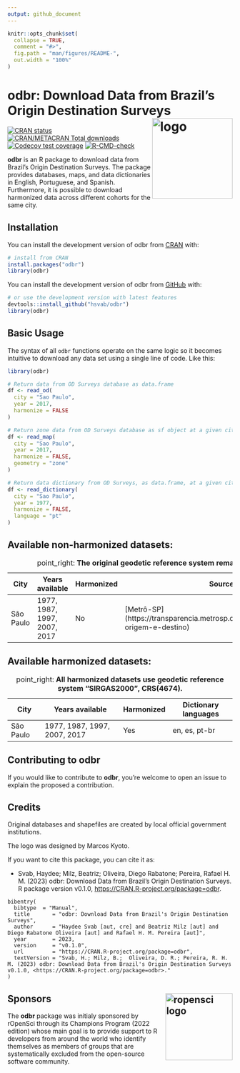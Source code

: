 ```yaml
---
output: github_document
---
```


<!-- README.md is generated from README.Rmd. Please edit that file -->

```r
knitr::opts_chunk$set(
  collapse = TRUE,
  comment = "#>",
  fig.path = "man/figures/README-",
  out.width = "100%"
)
```

# odbr: Download Data from Brazil's Origin Destination Surveys <img align="right" src="man/figures/ODBRlogov4hexagonal.png" alt="logo" width="180">

<!-- badges: start -->
[![CRAN
   status](https://www.r-pkg.org/badges/version/odbr)](https://CRAN.R-project.org/package=odbr)
[![CRAN/METACRAN Total
   downloads](http://cranlogs.r-pkg.org/badges/grand-total/odbr?color=blue)](https://CRAN.R-project.org/package=obbr)
[![Codecov test
coverage](https://codecov.io/gh/hsvab/odbr/branch/main/graph/badge.svg)](https://app.codecov.io/gh/hsvab/odbr?branch=main)
[![R-CMD-check](https://github.com/hsvab/odbr/actions/workflows/R-CMD-check.yaml/badge.svg?branch=main)](https://github.com/hsvab/odbr/actions?query=branch%3Amain)
<!-- badges: end -->

**odbr** is an R package to download data from Brazil's Origin Destination Surveys. The package provides databases, maps, and data dictionaries in English, Portuguese, and Spanish. Furthermore, it is possible to download harmonized data across different cohorts for the same city.


## Installation

You can install the development version of odbr from [CRAN](https://cran.r-project.org/web/packages/odbr/index.html) with:

``` r
# install from CRAN
install.packages("odbr")
library(odbr)
```

You can install the development version of odbr from [GitHub](https://github.com/) with:

``` r
# or use the development version with latest features
devtools::install_github("hsvab/odbr")
library(odbr)
```


## Basic Usage

The syntax of all `odbr` functions operate on the same logic so it becomes intuitive to download any data set using a single line of code. Like this:

```r
library(odbr)

# Return data from OD Surveys database as data.frame
df <- read_od(
  city = "Sao Paulo",
  year = 2017,
  harmonize = FALSE
)

# Return zone data from OD Surveys database as sf object at a given city and year
df <- read_map(
  city = "Sao Paulo",
  year = 2017,
  harmonize = FALSE,
  geometry = "zone"
)

# Return data dictionary from OD Surveys, as data.frame, at a given city and year
df <- read_dictionary(
  city = "Sao Paulo",
  year = 1977,
  harmonize = FALSE,
  language = "pt"
)
```

## Available non-harmonized datasets:

:point_right:  **The original geodetic reference system remained unchanged.** 

|City|Years available| Harmonized | Source|
|-----|-----|-----|-----|
|São Paulo| 1977, 1987, 1997, 2007, 2017 | No | [Metrô-SP] (https://transparencia.metrosp.com.br/dataset/pesquisa-origem-e-destino)



## Available harmonized datasets:

:point_right:  **All harmonized datasets use geodetic reference system "SIRGAS2000", CRS(4674).** 

|City|Years available| Harmonized | Dictionary languages
|-----|-----|-----|-----|
|São Paulo| 1977, 1987, 1997, 2007, 2017 | Yes | en, es, pt-br


## Contributing to odbr
If you would like to contribute to **odbr**, you're welcome to open an issue to explain the proposed a contribution.


## Credits

Original databases and shapefiles are created by local official government institutions.

The logo was designed by Marcos Kyoto.

If you want to cite this package, you can cite it as:

- Svab, Haydee; Milz, Beatriz; Oliveira, Diego Rabatone; Pereira, Rafael H. M. (2023) odbr: Download Data from Brazil's Origin Destination Surveys. R package version v0.1.0, <https://CRAN.R-project.org/package=odbr>.

```
bibentry(
  bibtype  = "Manual",
  title       = "odbr: Download Data from Brazil's Origin Destination Surveys",
  author      = "Haydee Svab [aut, cre] and Beatriz Milz [aut] and Diego Rabatone Oliveira [aut] and Rafael H. M. Pereira [aut]",
  year        = 2023,
  version     = "v0.1.0",
  url         = "https://CRAN.R-project.org/package=odbr",
  textVersion = "Svab, H.; Milz, B.;  Oliveira, D. R.; Pereira, R. H. M. (2023) odbr: Download Data from Brazil's Origin Destination Surveys v0.1.0, <https://CRAN.R-project.org/package=odbr>."
)

```

## Sponsors <a href="https://ropensci.org/r"><img align="right" src="man/figures/ropenscilogo.png" alt="ropensci logo" width="150" /></a>

The **odbr** package was initialy sponsored by rOpenSci through its Champions Program (2022 edition) whose main goal is to provide support to R developers from around the world who identify themselves as members of groups that are systematically excluded from the open-source software community.
